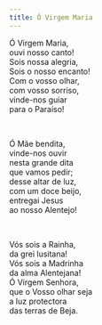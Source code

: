 ```yaml
---
title: Ó Virgem Maria
---
```


<div class="not-content">

Ó Virgem Maria,  
ouvi nosso canto!  
Sois nossa alegria,  
Sois o nosso encanto!  
Com o vosso olhar,  
com vosso sorriso,  
vinde-nos guiar  
para o Paraíso!

<br />

Ó Mãe bendita,  
vinde-nos ouvir  
nesta grande dita  
que vamos pedir;  
desse altar de luz,  
com um doce beijo,  
entregai Jesus  
ao nosso Alentejo!

<br />

Vós sois a Rainha,  
da grei lusitana!  
Vós sois a Madrinha  
da alma Alentejana!  
Ó Virgem Senhora,  
que o Vosso olhar seja  
a luz protectora  
das terras de Beja.

</div>
